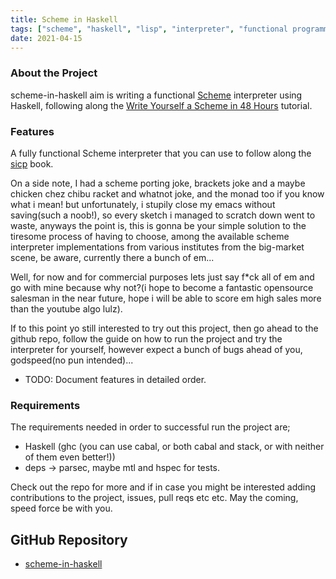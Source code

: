 ```yaml
---
title: Scheme in Haskell
tags: ["scheme", "haskell", "lisp", "interpreter", "functional programming", "lambdas"]
date: 2021-04-15
---
```


### About the Project
scheme-in-haskell aim is writing a functional [Scheme](https://en.wikipedia.org/wiki/Scheme_(programming_language)) interpreter using Haskell, following along the [Write Yourself a Scheme in 48 Hours](https://en.wikibooks.org/wiki/Write_Yourself_a_Scheme_in_48_Hours) tutorial.

### Features
A fully functional Scheme interpreter that you can use to follow along the [sicp](https://mitpress.mit.edu/sites/default/files/sicp/full-text/book/book.html) book.

On a side note, I had a scheme porting joke, brackets joke and a maybe chicken chez chibu racket and whatnot joke, and the monad too if you know what i mean! but unfortunately, i stupily close my emacs without saving(such a noob!), so every sketch i managed to scratch down went to waste, anyways the point is, this is gonna be your simple solution to the tiresome process of having to choose, among the  available scheme interpreter implementations from various institutes from the big-market scene, be aware, currently there a bunch of em...

Well, for now and for commercial purposes lets just say f*ck all of em and go with mine because why not?(i hope to become a fantastic opensource salesman in the near future, hope i will be able to score em high sales more than the youtube algo lulz).

If to this point yo still interested to try out this  project, then go ahead to the github repo, follow the guide on how to run the project and try the interpreter for yourself, however expect a bunch of bugs ahead of you, godspeed(no pun intended)...

- TODO: Document features in detailed order.

### Requirements
The requirements needed in order to successful run the project are;
- Haskell (ghc (you can use cabal, or both cabal and stack, or with neither of them even better!))
- deps -> parsec, maybe mtl and hspec for tests.

Check out the repo for more and if in case you might be interested adding contributions to the project, issues, pull reqs etc etc. May the coming, speed force be with you.

## GitHub Repository
- [scheme-in-haskell](https://github.com/SentinelWarren/scheme-in-haskell)
